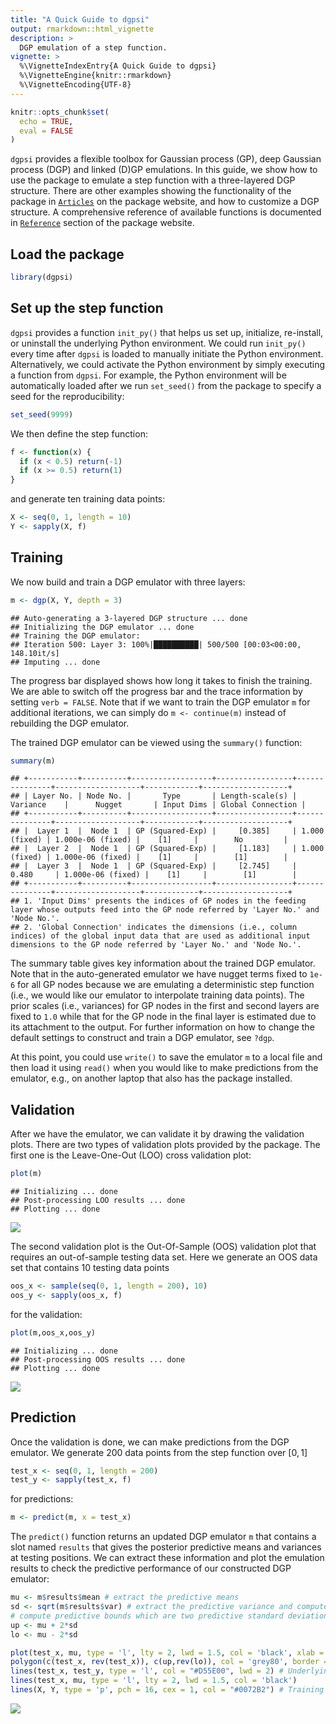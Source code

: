 ```yaml
---
title: "A Quick Guide to dgpsi"
output: rmarkdown::html_vignette
description: >
  DGP emulation of a step function.
vignette: >
  %\VignetteIndexEntry{A Quick Guide to dgpsi}
  %\VignetteEngine{knitr::rmarkdown}
  %\VignetteEncoding{UTF-8}
---
```


```r
knitr::opts_chunk$set(
  echo = TRUE,
  eval = FALSE
)
```

`dgpsi` provides a flexible toolbox for Gaussian process (GP), deep Gaussian process (DGP) and linked (D)GP emulations. In this guide, we show how to use the package to emulate a step function with a three-layered DGP structure. There are other examples showing the functionality of the package in [`Articles`](https://mingdeyu.github.io/dgpsi-R/articles/index.html) on the package website, and how to customize a DGP structure. A comprehensive reference of available functions is documented in [`Reference`](https://mingdeyu.github.io/dgpsi-R/reference/index.html) section of the package website. 

## Load the package

```r
library(dgpsi)
```

## Set up the step function

`dgpsi` provides a function `init_py()` that helps us set up, initialize, re-install, or uninstall the underlying Python environment. We could run `init_py()` every time after `dgpsi` is loaded to manually initiate the Python environment. Alternatively, we could activate the Python environment by simply executing a function from `dgpsi`. For example, the Python environment will be automatically loaded after we run `set_seed()` from the package to specify a seed for the reproducibility:

```r
set_seed(9999)
```

We then define the step function:

```r
f <- function(x) {
  if (x < 0.5) return(-1)
  if (x >= 0.5) return(1)
}
```

and generate ten training data points:

```r
X <- seq(0, 1, length = 10)
Y <- sapply(X, f)
```

## Training

We now build and train a DGP emulator with three layers:

```r
m <- dgp(X, Y, depth = 3)
```

```
## Auto-generating a 3-layered DGP structure ... done
## Initializing the DGP emulator ... done
## Training the DGP emulator: 
## Iteration 500: Layer 3: 100%|██████████| 500/500 [00:03<00:00, 148.10it/s]
## Imputing ... done
```

The progress bar displayed shows how long it takes to finish the training. We are able to switch off the progress bar and the trace information by setting `verb = FALSE`. Note that if we want to train the DGP emulator `m` for additional iterations, we can simply do `m <- continue(m)` instead of rebuilding the DGP emulator.

The trained DGP emulator can be viewed using the `summary()` function:

```r
summary(m)
```

```
## +-----------+----------+------------------+-----------------+---------------+-------------------+------------+-------------------+
## | Layer No. | Node No. |       Type       | Length-scale(s) |   Variance    |      Nugget       | Input Dims | Global Connection |
## +-----------+----------+------------------+-----------------+---------------+-------------------+------------+-------------------+
## |  Layer 1  |  Node 1  | GP (Squared-Exp) |     [0.385]     | 1.000 (fixed) | 1.000e-06 (fixed) |    [1]     |        No         |
## |  Layer 2  |  Node 1  | GP (Squared-Exp) |     [1.183]     | 1.000 (fixed) | 1.000e-06 (fixed) |    [1]     |        [1]        |
## |  Layer 3  |  Node 1  | GP (Squared-Exp) |     [2.745]     |     0.480     | 1.000e-06 (fixed) |    [1]     |        [1]        |
## +-----------+----------+------------------+-----------------+---------------+-------------------+------------+-------------------+
## 1. 'Input Dims' presents the indices of GP nodes in the feeding layer whose outputs feed into the GP node referred by 'Layer No.' and 'Node No.'.
## 2. 'Global Connection' indicates the dimensions (i.e., column indices) of the global input data that are used as additional input dimensions to the GP node referred by 'Layer No.' and 'Node No.'.
```

The summary table gives key information about the trained DGP emulator. Note that in the auto-generated emulator we have nugget terms fixed to `1e-6` for all GP nodes because we are emulating a deterministic step function (i.e., we would like our emulator to interpolate training data points). The prior scales (i.e., variances) for GP nodes in the first and second layers are fixed to `1.0` while that for the GP node in the final layer is estimated due to its attachment to the output. For further information on how to change the default settings to construct and train a DGP emulator, see `?dgp`.

At this point, you could use `write()` to save the emulator `m` to a local file and then load it using `read()` when you would like to make predictions from the emulator, e.g., on another laptop that also has the package installed.

## Validation

After we have the emulator, we can validate it by drawing the validation plots. There are two types of validation plots provided by the package. The first one is the Leave-One-Out (LOO) cross validation plot:

```r
plot(m)
```

```
## Initializing ... done
## Post-processing LOO results ... done
## Plotting ... done
```

![](images/step_fct_loo.png) 

The second validation plot is the Out-Of-Sample (OOS) validation plot that requires an out-of-sample testing data set. Here we generate an OOS data set that contains 10 testing data points

```r
oos_x <- sample(seq(0, 1, length = 200), 10)
oos_y <- sapply(oos_x, f)
```

for the validation:

```r
plot(m,oos_x,oos_y)
```

```
## Initializing ... done
## Post-processing OOS results ... done
## Plotting ... done
```

![](images/step_fct_oos.png) 

## Prediction

Once the validation is done, we can make predictions from the DGP emulator. We generate 200 data points from the step function over $[0,1]$

```r
test_x <- seq(0, 1, length = 200)
test_y <- sapply(test_x, f)
```

for predictions:

```r
m <- predict(m, x = test_x)
```

The `predict()` function returns an updated DGP emulator `m` that contains a slot named `results` that gives the posterior predictive means and variances at testing positions. We can extract these information and plot the emulation results to check the predictive performance of our constructed DGP emulator:

```r
mu <- m$results$mean # extract the predictive means 
sd <- sqrt(m$results$var) # extract the predictive variance and compute the predictive standard deviations
# compute predictive bounds which are two predictive standard deviations above and below the predictive means
up <- mu + 2*sd 
lo <- mu - 2*sd

plot(test_x, mu, type = 'l', lty = 2, lwd = 1.5, col = 'black', xlab = 'x', cex.axis = 1.3, cex.lab = 1.3, ylab = 'y', ylim = c(-1.5,1.5))  # predictive means 
polygon(c(test_x, rev(test_x)), c(up,rev(lo)), col = 'grey80', border = F) # credible interval
lines(test_x, test_y, type = 'l', col = "#D55E00", lwd = 2) # Underlying truth
lines(test_x, mu, type = 'l', lty = 2, lwd = 1.5, col = 'black')
lines(X, Y, type = 'p', pch = 16, cex = 1, col = "#0072B2") # Training data points
```

![](images/step_fct_result.png) 
